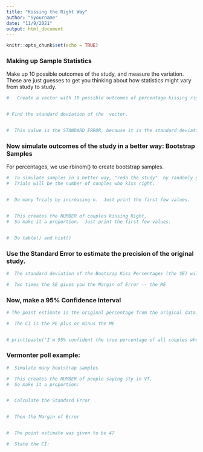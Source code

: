 ```yaml
---
title: "Kissing the Right Way"
author: "Syourname"
date: "11/9/2021"
output: html_document
---
```


```r
knitr::opts_chunk$set(echo = TRUE)
```

### Making up Sample Statistics

Make up 10 possible outcomes of the study, and measure the variation. These are just guesses to get you thinking about how statistics might vary from study to study.

```r
#   Create a vector with 10 possible outcomes of percentage kissing right for 124 couples:


# Find the standard deviation of the  vector.


#  This value is the STANDARD ERROR, because it is the standard deviation of a bunch of statistics.  Statistics are values that summarize studies.  Here, we are looking at statistics that are percentages.
```

### Now simulate outcomes of the study in a better way:  Bootstrap Samples

For percentages, we use rbinom() to create bootstrap samples.

```r
#  To simulate samples in a better way, "redo the study"  by randomly generating 124 couples kissing, with a probability of 80/124 of kissing right.
#  Trials will be the number of couples who kiss right.


#  Do many Trials by increasing n.  Just print the first few values.


#  This creates the NUMBER of couples kissing Right,
#  So make it a proportion.  Just print the first few values.


#  Do table() and hist()

```

### Use the Standard Error to estimate the precision of the original study.

```r
#  The standard deviation of the Bootsrap Kiss Percentages (the SE) will help us assess the precision of the study of 124 couples.

#  Two times the SE gives you the Margin of Error -- the ME


```

### Now, make a 95% Confidence Interval

```r
# The point estimate is the original percentage from the original data.

#  The CI is the PE plus or minus the ME


# print(paste("I'm 95% confident the true percentage of all couples who kiss on the right is captured in the interval from ", lowerlimit, " to ",upperlimit, "%"))
```

###  Vermonter poll example:

```r
#  Simulate many bootstrap samples

#  This creates the NUMBER of people saying sty in VT,
#  So make it a proportion:


#  Calculate the Standard Error


#  Then the Margin of Error


#  The point estimate was given to be 47

#  State the CI:

```

